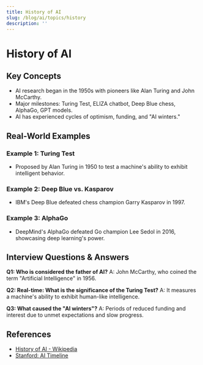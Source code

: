 ```yaml
---
title: History of AI
slug: /blog/ai/topics/history
description: ''
---
```

# History of AI

## Key Concepts
- AI research began in the 1950s with pioneers like Alan Turing and John McCarthy.
- Major milestones: Turing Test, ELIZA chatbot, Deep Blue chess, AlphaGo, GPT models.
- AI has experienced cycles of optimism, funding, and "AI winters."

## Real-World Examples

### Example 1: Turing Test
- Proposed by Alan Turing in 1950 to test a machine's ability to exhibit intelligent behavior.

### Example 2: Deep Blue vs. Kasparov
- IBM's Deep Blue defeated chess champion Garry Kasparov in 1997.

### Example 3: AlphaGo
- DeepMind's AlphaGo defeated Go champion Lee Sedol in 2016, showcasing deep learning's power.

## Interview Questions & Answers

**Q1: Who is considered the father of AI?**
A: John McCarthy, who coined the term "Artificial Intelligence" in 1956.

**Q2: Real-time: What is the significance of the Turing Test?**
A: It measures a machine's ability to exhibit human-like intelligence.

**Q3: What caused the "AI winters"?**
A: Periods of reduced funding and interest due to unmet expectations and slow progress.

## References
- [History of AI - Wikipedia](https://en.wikipedia.org/wiki/History_of_artificial_intelligence)
- [Stanford: AI Timeline](https://ai.stanford.edu/timeline/)
